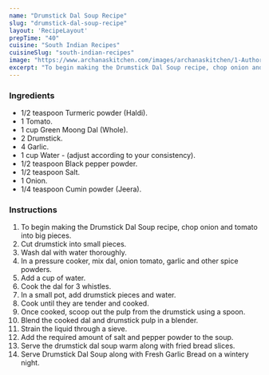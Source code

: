 ---
name: "Drumstick Dal Soup Recipe"
slug: "drumstick-dal-soup-recipe"
layout: 'RecipeLayout'
prepTime: "40"
cuisine: "South Indian Recipes"
cuisineSlug: "south-indian-recipes"
image: "https://www.archanaskitchen.com/images/archanaskitchen/1-Author/KarthikaKrishnan/Drumstick_Dhal_Soup.jpg"
excerpt: "To begin making the Drumstick Dal Soup recipe, chop onion and tomato into big pieces"
---

### Ingredients

- 1/2 teaspoon Turmeric powder (Haldi).
- 1 Tomato.
- 1 cup Green Moong Dal (Whole).
- 2 Drumstick.
- 4 Garlic.
- 1 cup Water - (adjust according to your consistency).
- 1/2 teaspoon Black pepper powder.
- 1/2 teaspoon Salt.
- 1 Onion.
- 1/4 teaspoon Cumin powder (Jeera).

### Instructions

1. To begin making the Drumstick Dal Soup recipe, chop onion and tomato into big pieces.
1. Cut drumstick into small pieces.
1. Wash dal with water thoroughly.
1. In a pressure cooker, mix dal, onion tomato, garlic and other spice powders.
1. Add a cup of water.
1. Cook the dal for 3 whistles.
1. In a small pot, add drumstick pieces and water.
1. Cook until they are tender and cooked.
1. Once cooked, scoop out the pulp from the drumstick using a spoon.
1. Blend the cooked dal and drumstick pulp in a blender.
1. Strain the liquid through a sieve.
1. Add the required amount of salt and pepper powder to the soup.
1. Serve the drumstick dal soup warm along with fried bread slices.
1. Serve Drumstick Dal Soup along with Fresh Garlic Bread on a wintery night.

